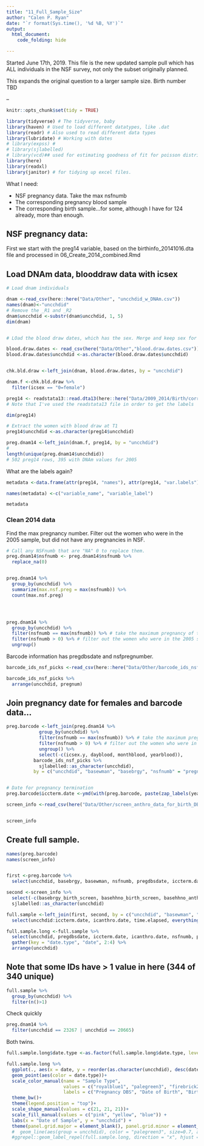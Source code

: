 ```yaml
---
title: "11_Full_Sample_Size"
author: "Calen P. Ryan"
date: "`r format(Sys.time(), '%d %B, %Y')`"
output: 
  html_document:
    code_folding: hide

---
```


Started June 17th, 2019.
This file is the new updated sample pull which has ALL individuals in the NSF survey, not only the subset originally planned. 

This expands the original question to a larger sample size. Birth number TBD

--

```r
knitr::opts_chunk$set(tidy = TRUE)

library(tidyverse) # The tidyverse, baby
library(haven) # Used to load different datatypes, like .dat
library(readr) # Also used to read different data types
library(lubridate) # Working with dates
# library(expss) # 
# library(sjlabelled)
# library(vcd)## used for estimating goodness of fit for poisson distribution
library(here)
library(readxl)
library(janitor) # for tidying up excel files.

```


What I need:

 * NSF pregnancy data. Take the max nsfnumb
 * The corresponding pregnancy blood sample
 * The corresponding birth sample...for some, although I have for 124 already, more than enough. 
 
 
## NSF pregnancy data: 
First we start with the preg14 variable, based on the birthinfo_20141016.dta file and processed in 06_Create_2014_combined.Rmd


## Load DNAm data, blooddraw data with icsex
```r
# Load dnam individuals 

dnam <-read_csv(here::here("Data/Other", "uncchdid_w_DNAm.csv"))
names(dnam)<-"uncchdid"
# Remove the _R1 and _R2
dnam$uncchdid <-substr(dnam$uncchdid, 1, 5)
dim(dnam)


# LOad the blood draw dates, which has the sex. Merge and keep sex for DNAm

blood.draw.dates <- read_csv(here("Data/Other","blood.draw.dates.csv"))[,-1]
blood.draw.dates$uncchdid <-as.character(blood.draw.dates$uncchdid)


chk.bld.draw <-left_join(dnam, blood.draw.dates, by = "uncchdid")

dnam.f <-chk.bld.draw %>% 
  filter(icsex == "0=female")
```



```r
preg14 <- readstata13::read.dta13(here::here("Data/2009_2014/Birth/corrected Stata files/","birthinfo_20141016.dta"))
# Note that I've used the readstata13 file in order to get the labels

dim(preg14)

# Extract the women with blood draw at T1
preg14$uncchdid <-as.character(preg14$uncchdid)

preg.dnam14 <-left_join(dnam.f, preg14, by = "uncchdid")
# 
length(unique(preg.dnam14$uncchdid))
# 502 preg14 rows, 395 with DNAm values for 2005


```

What are the labels again?
```r
metadata <-data.frame(attr(preg14, "names"), attr(preg14, "var.labels"))

names(metadata) <-c("variable_name", "variable_label")

metadata
```

### Clean 2014 data 

Find the max pregnancy number. 
Filter out the women who were in the 2005 sample, but did not have any pregnancies in NSF.

```r
# Call any NSFnumb that are "NA" 0 to replace them.
preg.dnam14$nsfnumb <- preg.dnam14$nsfnumb %>% 
  replace_na(0)


preg.dnam14 %>% 
  group_by(uncchdid) %>% 
  summarize(max.nsf.preg = max(nsfnumb)) %>% 
  count(max.nsf.preg)




preg.dnam14 %>% 
  group_by(uncchdid) %>% 
  filter(nsfnumb == max(nsfnumb)) %>% # take the maximum pregnancy of the sample to stay consistent with previous method 
  filter(nsfnumb > 0) %>% # filter out the women who were in the 2005 sample, but did not have any pregnancies in NSF.
  ungroup()
```



Barcode information has pregdbsdate and nsfpregnumber. 
```r
barcode_ids_nsf_picks <-read_csv(here::here("Data/Other/barcode_ids_nsf_picks.csv"))

barcode_ids_nsf_picks %>% 
  arrange(uncchdid, pregnum)
```

## Join pregnancy date for females and barcode data...
```r
preg.barcode <-left_join(preg.dnam14 %>% 
            group_by(uncchdid) %>% 
            filter(nsfnumb == max(nsfnumb)) %>% # take the maximum pregnancy of the sample to stay consistent with previous method 
            filter(nsfnumb > 0) %>% # filter out the women who were in the 2005 sample, but did not have any pregnancies in NSF.
            ungroup() %>% 
            select(-c(icsex.y, dayblood, monthblood, yearblood)),
          barcode_ids_nsf_picks %>% 
            sjlabelled::as_character(uncchdid), 
          by = c("uncchdid", "basewman", "basebrgy", "nsfnumb" = "pregnum"))


# Date for pregnancy termination
preg.barcode$iccterm.date <-ymd(with(preg.barcode, paste(zap_labels(yearprg), zap_labels(monthprg), zap_labels(dayprg), sep = "/")))

```

```r
screen_info <-read_csv(here("Data/Other/screen_anthro_data_for_birth_DBSinfo.csv"))


screen_info
```

## Create full sample. 
```r
names(preg.barcode)
names(screen_info)


first <-preg.barcode %>% 
  select(uncchdid, basebrgy, basewman, nsfnumb, pregdbsdate, iccterm.date, shipdatepr, barcode, specimen_id, original_bag_name, bag_number, bundle_number, card_number, icsex.x)

second <-screen_info %>% 
  select(-c(basebrgy_birth_screen, basehhno_birth_screen, basehhno_anthrop, icscreen.date) ) %>% 
  sjlabelled::as_character(uncchdid)

full.sample <-left_join(first, second, by = c("uncchdid", "basewman", "basebrgy" = "basebrgy_anthrop", "iccterm.date" = "new.preg.term.date")) %>% 
  select(uncchdid:iccterm.date, icanthro.date, time.elapsed, everything(.))
```


```r
full.sample.long <-full.sample %>% 
  select(uncchdid, pregdbsdate, iccterm.date, icanthro.date, nsfnumb, placenflag) %>% 
  gather(key = "date.type", "date", 2:4) %>% 
  arrange(uncchdid)
```

## Note that some IDs have > 1 value in here (344 of 340 unique)


```r
full.sample %>% 
  group_by(uncchdid) %>% 
  filter(n()>1)
```
Check quickly

```r
preg.dnam14 %>% 
  filter(uncchdid == 23267 | uncchdid == 20665)
```
Both twins.

```r
full.sample.long$date.type <-as.factor(full.sample.long$date.type, levels = c("pregdbsdate", "iccterm.date", "icanthro.date"))
```

```r
full.sample.long %>%
  ggplot(., aes(x = date, y = reorder(as.character(uncchdid), desc(date)), fill = placenflag)) +
  geom_point(aes(color = date.type))+
  scale_color_manual(name = "Sample Type", 
                     values = c("royalblue1", "palegreen3", "firebrick2"),
                     labels = c("Pregnancy DBS", "Date of Birth", "Birth DBS"))+
  theme_bw()+
  theme(legend.position = "top")+
  scale_shape_manual(values = c(21, 21, 21))+
  scale_fill_manual(values = c("pink", "yellow", "blue")) +
  labs(x = "Date of Sample", y = "uncchdid") +
  theme(panel.grid.major = element_blank(), panel.grid.minor = element_blank())
  #  geom_line(aes(group = uncchdid), color = "palegreen3", size=0.7, alpha = 0.5, arrow = arrow(type = "closed", angle = 20, length = unit(2, "mm")))+
  #ggrepel::geom_label_repel(full.sample.long, direction = "x", hjust = 0, mapping = aes(label = sjlabelled::as_character(date)), segment.size = 0.15, nudge_x = 4000, segment.alpha = 0.1, size = 2, fill = "white")+

```

















